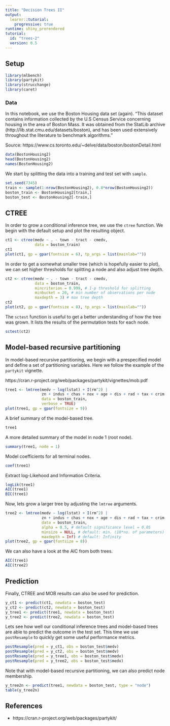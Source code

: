 ```yaml
---
title: "Decision Trees II"
output: 
  learnr::tutorial:
    progressive: true
runtime: shiny_prerendered
tutorial:
  id: "trees-2"
  version: 0.5
---
```


## Setup

```r
library(mlbench)
library(partykit)
library(strucchange)
library(caret)
```

### Data

In this notebook, we use the Boston Housing data set (again). "This dataset contains information collected by the U.S Census Service concerning housing in the area of Boston Mass. It was obtained from the StatLib archive (http://lib.stat.cmu.edu/datasets/boston), and has been used extensively throughout the literature to benchmark algorithms."

Source: https://www.cs.toronto.edu/~delve/data/boston/bostonDetail.html

```r
data(BostonHousing2)
head(BostonHousing2)
names(BostonHousing2)
```

We start by splitting the data into a training and test set with `sample`.

```r
set.seed(7345)
train <- sample(1:nrow(BostonHousing2), 0.8*nrow(BostonHousing2))
boston_train <- BostonHousing2[train,]
boston_test <- BostonHousing2[-train,]
```

## CTREE

In order to grow a conditional inference tree, we use the `ctree` function. We begin with the default setup and plot the resulting object.

```r
ct1 <- ctree(medv ~ . - town - tract - cmedv,
             data = boston_train)
ct1
plot(ct1, gp = gpar(fontsize = 6), tp_args = list(mainlab=""))
```

In order to get a somewhat smaller tree (which is hopefully easier to plot), we can set higher thresholds for splitting a node and also adjust tree depth. 

```r
ct2 <- ctree(medv ~ . - town - tract - cmedv,
             data = boston_train, 
             mincriterion = 0.999, # 1-p threshold for splitting 
             minbucket = 20, # min number of observations per node 
             maxdepth = 3) # max tree depth
ct2
plot(ct2, gp = gpar(fontsize = 8), tp_args = list(mainlab=""))
```

The `sctest` function is useful to get a better understanding of how the tree was grown. It lists the results of the permutation tests for each node.

```r
sctest(ct2)
```

## Model-based recursive partitioning

In model-based recursive partitioning, we begin with a prespecified model and define a set of partitioning variables. Here we follow the example of the `partykit` vignette.

https://cran.r-project.org/web/packages/partykit/vignettes/mob.pdf

```r
tree1 <- lmtree(medv ~ log(lstat) + I(rm^2) | 
                zn + indus + chas + nox + age + dis + rad + tax + crim + b + ptratio, 
                data = boston_train, 
                verbose = TRUE)
plot(tree1, gp = gpar(fontsize = 9))
```

A brief summary of the model-based tree.

```r
tree1
```

A more detailed summary of the model in node 1 (root node).

```r
summary(tree1, node = 1)
```

Model coefficients for all terminal nodes.

```r
coef(tree1) 
```

Extract log-Likehood and Information Criteria.

```r
logLik(tree1)
AIC(tree1)
BIC(tree1)
```

Now, lets grow a larger tree by adjusting the `lmtree` arguments.

```r
tree2 <- lmtree(medv ~ log(lstat) + I(rm^2) | 
                zn + indus + chas + nox + age + dis + rad + tax + crim + b + ptratio, 
                data = boston_train,
                alpha = 0.5, # default significance level = 0.05
                minsize = NULL, # default: min. (10*no. of parameters) observations per node
                maxdepth = Inf) # default: Infinity
plot(tree2, gp = gpar(fontsize = 8))
```

We can also have a look at the AIC from both trees.

```r
AIC(tree1)
AIC(tree2)
```

## Prediction

Finally, CTREE and MOB results can also be used for prediction.

```r
y_ct1 <- predict(ct1, newdata = boston_test)
y_ct2 <- predict(ct2, newdata = boston_test)
y_tree1 <- predict(tree1, newdata = boston_test)
y_tree2 <- predict(tree2, newdata = boston_test)
```

Lets see how well our conditional inference trees and model-based trees are able to predict the outcome in the test set. This time we use `postResample` to quickly get some useful performance metrics.

```r
postResample(pred = y_ct1, obs = boston_test$medv)
postResample(pred = y_ct2, obs = boston_test$medv)
postResample(pred = y_tree1, obs = boston_test$medv)
postResample(pred = y_tree2, obs = boston_test$medv)
```

Note that with model-based recursive partitioning, we can also predict node membership.

```r
y_tree2n <- predict(tree1, newdata = boston_test, type = "node")
table(y_tree2n)
```

## References

* https://cran.r-project.org/web/packages/partykit/
